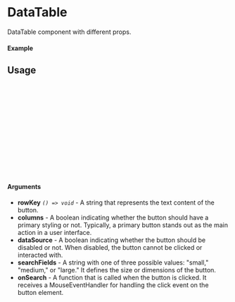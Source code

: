 
<Meta of={DataTable} title="DataTable" />

# DataTable

DataTable component with different props.

#### Example

<Canvas of={DataTable.BasicUsage} />

## Usage

```ts
import { DataTable } from "sld-ui";

const Example = () => {
  return (
      <DataTable
        rowKey="id"
        columns={[]}
        dataSource={[]}
        searchFields={[]}
      />
  );
};

export default Example;
```

#### Arguments

- **rowKey** _`() => void`_ - A string that represents the text content of the button.
- **columns** - A boolean indicating whether the button should have a primary styling or not. Typically, a primary button stands out as the main action in a user interface.
- **dataSource** - A boolean indicating whether the button should be disabled or not. When disabled, the button cannot be clicked or interacted with.
- **searchFields** - A string with one of three possible values: "small," "medium," or "large." It defines the size or dimensions of the button.
- **onSearch** - A function that is called when the button is clicked. It receives a MouseEventHandler for handling the click event on the button element.

